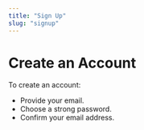 ```yaml
---
title: "Sign Up"
slug: "signup"
---
```


# Create an Account

To create an account:

- Provide your email.
- Choose a strong password.
- Confirm your email address.
